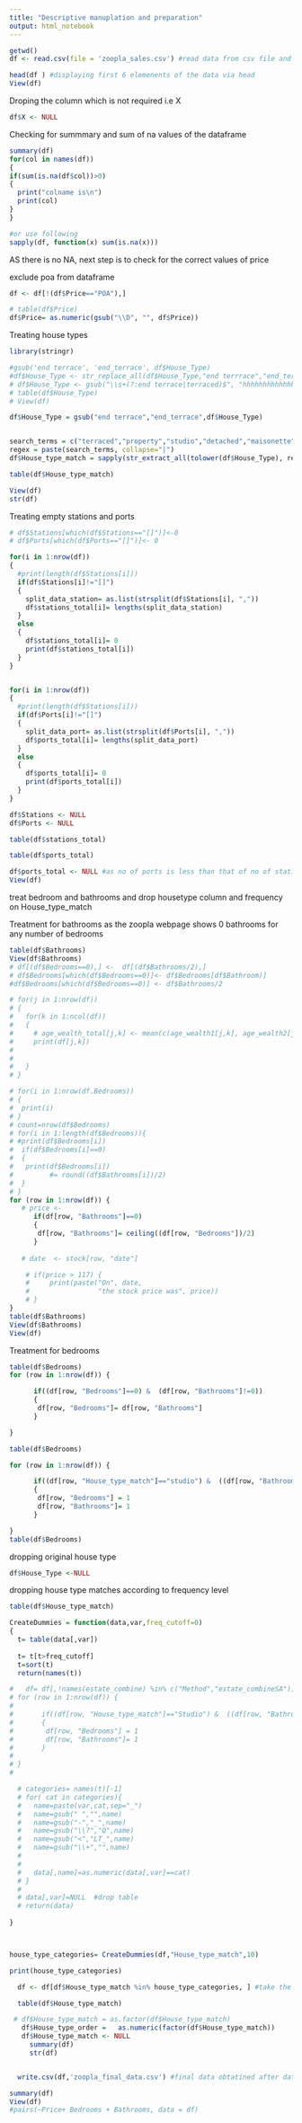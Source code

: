 ```yaml
---
title: "Descriptive manuplation and preparation"
output: html_notebook
---
```




```r
getwd()
df <- read.csv(file = 'zoopla_sales.csv') #read data from csv file and store into dataframe

head(df ) #displaying first 6 elemenents of the data via head
View(df)
```

Droping the column which is not required i.e X

```r
df$X <- NULL
```
 
Checking for summmary and sum of na values of the dataframe

```r
summary(df)
for(col in names(df))
{
if(sum(is.na(df$col))>0)
{
  print("colname is\n")
  print(col)
}
}

#or use following
sapply(df, function(x) sum(is.na(x)))
```
AS there is no NA, next step is to check for the correct values of price


exclude poa from dataframe
```r

df <- df[!(df$Price=="POA"),]


```

```r
# table(df$Price)
df$Price= as.numeric(gsub("\\D", "", df$Price))

```
Treating house types
```r
library(stringr)

#gsub('end terrace', 'end_terrace', df$House_Type) 
#df$House_Type <- str_replace_all(df$House_Type,"end terrrace","end_terrrace")
# df$House_Type <- gsub("\\s+(?:end terrace|terraced)$", "hhhhhhhhhhhhh", df$House_Type)
# table(df$House_Type)
# View(df)

df$House_Type = gsub("end terrace","end_terrace",df$House_Type)


search_terms = c("terraced","property","studio","detached","maisonette","end_terrace","houseboat","mews" ,"semi-detached","flat", "town","garage")
regex = paste(search_terms, collapse="|")
df$House_type_match = sapply(str_extract_all(tolower(df$House_Type), regex), function(x) paste(x, collapse=";"))

table(df$House_type_match)

View(df)
str(df)
```
Treating empty stations and ports

```r

# df$Stations[which(df$Stations=="[]")]<-0
# df$Ports[which(df$Ports=="[]")]<- 0

for(i in 1:nrow(df))
{
  #print(length(df$Stations[i]))
  if(df$Stations[i]!="[]")
  {
    split_data_station= as.list(strsplit(df$Stations[i], ","))
    df$stations_total[i]= lengths(split_data_station)
  }
  else
  {
    df$stations_total[i]= 0
    print(df$stations_total[i])
  }
}


for(i in 1:nrow(df))
{
  #print(length(df$Stations[i]))
  if(df$Ports[i]!="[]")
  {
    split_data_port= as.list(strsplit(df$Ports[i], ","))
    df$ports_total[i]= lengths(split_data_port)
  }
  else
  {
    df$ports_total[i]= 0
    print(df$ports_total[i])
  }
}

df$Stations <- NULL
df$Ports <- NULL

table(df$stations_total)

table(df$ports_total)

df$ports_total <- NULL #as no of ports is less than that of no of stations 
View(df)

```
treat bedroom and bathrooms and drop housetype column and frequency on House_type_match

Treatment for bathrooms as the zoopla webpage shows 0 bathrooms for any number of bedrooms
```r
table(df$Bathrooms)
View(df$Bathrooms)
# df[(df$Bedrooms==0),] <-  df[(df$Bathrooms/2),]
# df$Bedrooms[which(df$Bedrooms==0)]<- df$Bedrooms[df$Bathroom)]
#df$Bedrooms[which(df$Bedrooms==0)] <- df$Bathrooms/2

# for(j in 1:nrow(df))
# {
#   for(k in 1:ncol(df))
#   {
#     # age_wealth_total[j,k] <- mean(c(age_wealth1[j,k], age_wealth2[j,k], age_wealth3[j,k], age_wealth4[j,k], age_wealth5[j,k]))
#     print(df[j,k])
#     
#     
#   }
# }

# for(i in 1:nrow(df.Bedrooms)) 
# {
#  print(i)
# }
# count=nrow(df$Bedrooms)
# for(i in 1:length(df$Bedrooms)){
# #print(df$Bedrooms[i])
#  if(df$Bedrooms[i]==0)
#  {
#   print(df$Bedrooms[i])
#         #= round((df$Bathrooms[i])/2)
#  }
# }
for (row in 1:nrow(df)) {
   # price <-
      if(df[row, "Bathrooms"]==0)
      {
       df[row, "Bathrooms"]= ceiling((df[row, "Bedrooms"])/2)
      }
        
   # date  <- stock[row, "date"]

    # if(price > 117) {
    #     print(paste("On", date, 
    #                 "the stock price was", price))
    # }
}
table(df$Bathrooms)
View(df$Bathrooms)
View(df)
```
Treatment for bedrooms



```r

table(df$Bedrooms)
for (row in 1:nrow(df)) {

      if((df[row, "Bedrooms"]==0) &  (df[row, "Bathrooms"]!=0))
      {
       df[row, "Bedrooms"]= df[row, "Bathrooms"]
      }

}

table(df$Bedrooms)

for (row in 1:nrow(df)) {

      if((df[row, "House_type_match"]=="studio") &  ((df[row, "Bathrooms"]==0)|(df[row, "Bedrooms"]==0)))
      {
       df[row, "Bedrooms"] = 1
       df[row, "Bathrooms"]= 1
      }

}
table(df$Bedrooms)
```
dropping original house type

```r
df$House_Type <-NULL
```
dropping house type matches according to frequency level

```r
table(df$House_type_match)
```



```r


CreateDummies = function(data,var,freq_cutoff=0)
{
  t= table(data[,var])
  
  t= t[t>freq_cutoff]
  t=sort(t)
  return(names(t))

#   df= df[,!names(estate_combine) %in% c("Method","estate_combineSA")]
# for (row in 1:nrow(df)) {
# 
#       if((df[row, "House_type_match"]=="Studio") &  ((df[row, "Bathrooms"]==0)|(df[row, "Bedrooms"]==0)))
#       {
#        df[row, "Bedrooms"] = 1
#        df[row, "Bathrooms"]= 1
#       }
# 
# }
#   

  # categories= names(t)[-1]
  # for( cat in categories){
  #   name=paste(var,cat,sep="_")
  #   name=gsub(" ","",name)
  #   name=gsub("-","_",name)
  #   name=gsub("\\?","Q",name)
  #   name=gsub("<","LT_",name)
  #   name=gsub("\\+","",name)
  #   
  #   
  #   data[,name]=as.numeric(data[,var]==cat)
  # }
  # 
  # data[,var]=NULL  #drop table
  # return(data)
  
}



house_type_categories= CreateDummies(df,"House_type_match",10)
```

```r

print(house_type_categories)

  df <- df[df$House_type_match %in% house_type_categories, ] #take the data from house type matches whose frequency was greater than 10

  table(df$House_type_match) 

 # df$House_type_match = as.factor(df$House_type_match)
   df$House_type_order =   as.numeric(factor(df$House_type_match))
   df$House_type_match <- NULL
     summary(df)
     str(df)


  write.csv(df,'zoopla_final_data.csv') #final data obtatined after data manuplation and preparation
```

```r
summary(df)
View(df)
#pairs(~Price+ Bedrooms + Bathrooms, data = df)
```


